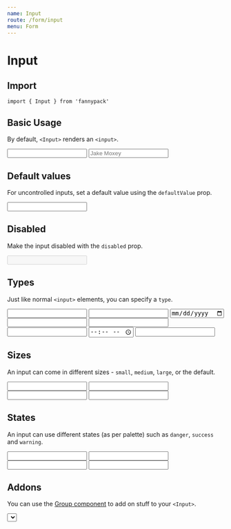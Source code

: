 ```yaml
---
name: Input
route: /form/input
menu: Form
---
```



# Input

## Import

`import { Input } from 'fannypack'`

## Basic Usage

By default, `<Input>` renders an `<input>`.

<Playground>
  <Input />
  <Input placeholder="Jake Moxey" marginTop="major-1" />
</Playground>

## Default values

For uncontrolled inputs, set a default value using the `defaultValue` prop.

<Playground>
  <Input defaultValue="Fannypacks rock!" />
</Playground>

## Disabled

Make the input disabled with the `disabled` prop.

<Playground>
  <Input disabled defaultValue="Disabled field" />
</Playground>

## Types

Just like normal `<input>` elements, you can specify a `type`.

<Playground>
  <Input type="number" />
  <Input type="tel" marginTop="major-1" />
  <Input type="date" marginTop="major-1" />
  <Input type="email" marginTop="major-1" />
  <Input type="password" marginTop="major-1" />
  <Input type="search" marginTop="major-1" />
  <Input type="time" marginTop="major-1" />
  <Input type="url" marginTop="major-1" />
</Playground>

## Sizes

An input can come in different sizes - `small`, `medium`, `large`, or the default.

<Playground>
  <Input size="small" />
  <Input marginTop="major-1" />
  <Input size="medium" marginTop="major-1" />
  <Input size="large" marginTop="major-1" />
</Playground>

## States

An input can use different states (as per palette) such as `danger`, `success` and `warning`.

<Playground>
  <Input state="danger" />
  <Input state="success" marginTop="major-1" />
  <Input state="warning" marginTop="major-1" />
  <Input state="primary" marginTop="major-1" />
</Playground>

## Addons

You can use the [Group component](/components/group) to add on stuff to your `<Input>`.

<Playground>
  <Group>
    <Select options={[{ label: '$', value: 'dollars' }, { label: '€', value: 'euro' }]} />
    <Input />
    <Button>Send</Button>
  </Group>
</Playground>

## Icons

**Note:** To use input icons, you will need to follow the [instructions to set up icons with Fannypack](/components/icon).

<Playground>
  <Input before={<Input.Icon icon="solid-search" />} placeholder="Jake Moxey" />
  <Input after={<Input.Icon icon="solid-search" />} placeholder="Jake Moxey" marginTop="major-1" />
</Playground>

## Controlled Usage

The previous examples are examples of uncontrolled usage. To control the value yourself, use a combination of `onChange` and `value`.

Note: Do not use `defaultValue` with controlled inputs!

<Playground>
  <Component initialState={{ value: 'Fannypacks rock!' }}>
    {({ state, setState }) => <Input onChange={e => setState({ value: e.target.value })} value={state.value} />}
  </Component>
</Playground>

## Accessibility

Using an accessibility label (`a11yLabel`), will enable screen readers to read the contents of the label.

<Playground>
  <Input a11yLabel="name" placeholder="Jake Moxey" />
</Playground>

## `<Input>` Props

<PropsTable component={Input} />

# InputField

## Import

`import { InputField } from 'fannypack'`

## Basic Usage

The `<InputField>` component contains of the [`<Input>` component](#input) wrapped by the [`<FieldWrapper>` component](/form/fieldwrapper).

It accepts a combination of [`<Input>` props](/form/input#input-props) and [`<FieldWrapper>` props](/form/fieldwrapper#props).

<Playground>
  <InputField a11yId="name" label="Username" />
</Playground>

## `<InputField>` Props

<PropsTable component={InputField} />

## Theming

### Schema

```jsx
{
  Input: {
    base: css | Object,
    disabled: css | Object,
    focus: css | Object,
    placeholder: css | Object,
    sizes: {
      small: css | Object,
      medium: css | Object,
      large: css | Object
    }
  }
}
```

